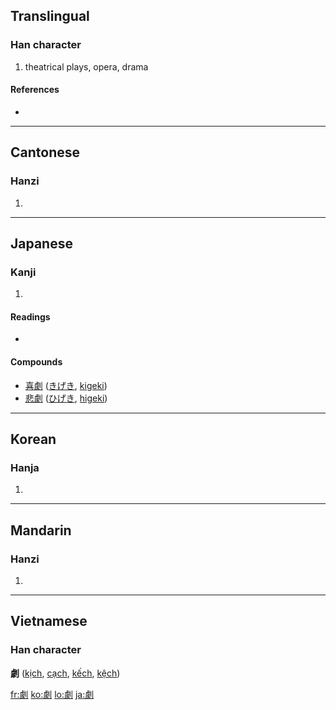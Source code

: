 {{see|剧}}
==Translingual==

===Han character===
{{Han char|rn=18|rad=刀|as=13|sn=15|four=2220<sub>0</sub>|canj=X卜人中弓 (XYOLN), 卜人中弓 (YOLN)}}

# theatrical plays, opera, drama

====References====
* {{Han ref|kx=0144.340|dkj=02218|dj=0325.120|hdz=10358.030|uh=5287|ud=21127|bh=BC40|bd=48192}}

----

==Cantonese==

===Hanzi===
{{yue-hanzi|jyut=|y=kek6}}

# {{defn|Cantonese}}

----

==Japanese==

===Kanji===
{{ja-kanji|grade=6|rs=刀13}}

# {{defn|Japanese}}

====Readings====
* {{ja-readings|on=[[げき]] ([[geki]]), [[けき]] ([[keki]]), [[ぎゃく]] ([[gyaku]])|kun=[[はげしい]] ([[hageshii]])}}

====Compounds====
* [[喜劇]] ([[きげき]], [[kigeki]])
* [[悲劇]] ([[ひげき]], [[higeki]])

----

==Korean==

===Hanja===
{{ko-hanja|hangeul=극|rv=geuk|mr=kŭk}}

# {{defn|Korean}}

----

==Mandarin==

===Hanzi===
{{cmn-hanzi|sim=剧|pin=[[jù]] ([[ju4]])|wg=chü<sup>4</sup>}}

# {{defn|Mandarin}}

----

==Vietnamese==
===Han character===
'''劇''' ([[kịch]], [[cạch]], [[kếch]], [[kệch]])

[[fr:劇]]
[[ko:劇]]
[[lo:劇]]
[[ja:劇]]